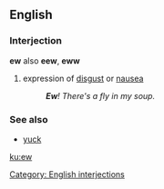 ==English==
===Interjection===
'''ew''' also '''eew''', '''eww'''

#expression of [[disgust]] or [[nausea]]
#:'''''Ew'''!  There's a fly in my soup.''

===See also===
*[[yuck]]

[[Category: English interjections]]

[[ku:ew]]